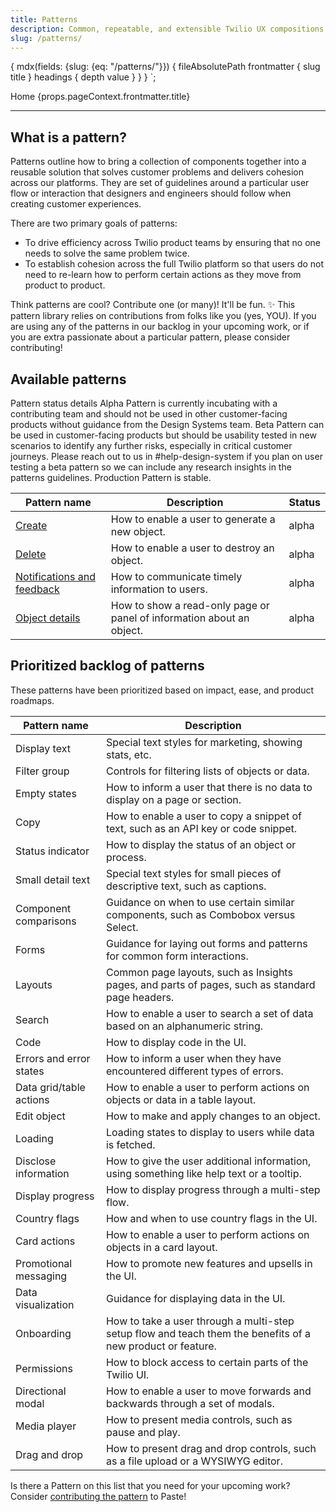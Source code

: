 ```yaml
---
title: Patterns
description: Common, repeatable, and extensible Twilio UX compositions that you can use to solve product and UI problems.
slug: /patterns/
---
```



  {
    mdx(fields: {slug: {eq: "/patterns/"}}) {
      fileAbsolutePath
      frontmatter {
        slug
        title
      }
      headings {
        depth
        value
      }
    }
  }
`;

<content>

  <Breadcrumb>
    <BreadcrumbItem to="/">Home</BreadcrumbItem>
  </Breadcrumb>
  <Heading as="h1" variant="heading10">{props.pageContext.frontmatter.title}</Heading>

</content>

---

<contentwrapper>

<content>

## What is a pattern?

Patterns outline how to bring a collection of components together into a reusable solution that solves customer problems and delivers cohesion across our platforms. They are set of guidelines around a particular user flow or interaction that designers and engineers should follow when creating customer experiences.

There are two primary goals of patterns:
- To drive efficiency across Twilio product teams by ensuring that no one needs to solve the same problem twice.
- To establish cohesion across the full Twilio platform so that users do not need to re-learn how to perform certain actions as they move from product to product.

<Callout variant="info">
  <CalloutTitle>
    Think patterns are cool? Contribute one (or many)! It'll be fun. ✨
  </CalloutTitle>
  <CalloutText>
    This pattern library relies on contributions from folks like you (yes, YOU). If you
    are using any of the patterns in our backlog in your upcoming work, or if you are
    extra passionate about a particular pattern, please consider <Anchor href="/patterns/contribute">contributing</Anchor>!
  </CalloutText>
</Callout>

<Separator orientation="horizontal" verticalSpacing="space100" />

## Available patterns

<Box marginBottom="space60">
<Card>
  <Heading as="h4" variant="heading40">
    Pattern status details
  </Heading>
  <Heading as="h5" variant="heading50">
    Alpha
  </Heading>
  <Text as="p" marginBottom="space50">
    Pattern is currently incubating with a contributing team and should not be used in other customer-facing products without guidance from the Design Systems team.
  </Text>
  <Heading as="h5" variant="heading50">
    Beta
  </Heading>
  <Text as="p" marginBottom="space30">
    Pattern can be used in customer-facing products but should be usability tested in new scenarios to identify any further risks, especially in critical customer journeys.
  </Text>
  <Text as="p" marginBottom="space50" fontStyle="italic">
    Please reach out to us in #help-design-system if you plan on user testing a beta pattern so we can include any research insights in the patterns guidelines.
  </Text>
  <Heading as="h5" variant="heading50">
    Production
  </Heading>
  <Text as="p">
    Pattern is stable.
  </Text>
</Card>
</Box>

| Pattern name                                           | Description | Status |
|--------------------------------------------------------|-------------|--------|
| [Create](/patterns/create)                             | How to enable a user to generate a new object. | alpha |
| [Delete](/patterns/delete)                             | How to enable a user to destroy an object. | alpha |
| [Notifications and feedback](/patterns/notifications)  | How to communicate timely information to users. | alpha |
| [Object details](/patterns/object-details)             | How to show a read-only page or panel of information about an object. | alpha |

<Separator orientation="horizontal" verticalSpacing="space100" />

## Prioritized backlog of patterns

These patterns have been prioritized based on impact, ease, and product roadmaps.

| Pattern name              | Description |
|---------------------------|-------------|
| Display text              | Special text styles for marketing, showing stats, etc. |
| Filter group              | Controls for filtering lists of objects or data. |
| Empty states              | How to inform a user that there is no data to display on a page or section. |
| Copy                      | How to enable a user to copy a snippet of text, such as an API key or code snippet. |
| Status indicator          | How to display the status of an object or process. |
| Small detail text         | Special text styles for small pieces of descriptive text, such as captions. |
| Component comparisons     | Guidance on when to use certain similar components, such as Combobox versus Select. |
| Forms                     | Guidance for laying out forms and patterns for common form interactions. |
| Layouts                   | Common page layouts, such as Insights pages, and parts of pages, such as standard page headers. |
| Search                    | How to enable a user to search a set of data based on an alphanumeric string. |
| Code                      | How to display code in the UI. |
| Errors and error states   | How to inform a user when they have encountered different types of errors. |
| Data grid/table actions   | How to enable a user to perform actions on objects or data in a table layout. |
| Edit object               | How to make and apply changes to an object. |
| Loading                   | Loading states to display to users while data is fetched. |
| Disclose information      | How to give the user additional information, using something like help text or a tooltip. |
| Display progress          | How to display progress through a multi-step flow. |
| Country flags             | How and when to use country flags in the UI. |
| Card actions              | How to enable a user to perform actions on objects in a card layout. |
| Promotional messaging     | How to promote new features and upsells in the UI. |
| Data visualization        | Guidance for displaying data in the UI. |
| Onboarding                | How to take a user through a multi-step setup flow and teach them the benefits of a new product or feature. |
| Permissions               | How to block access to certain parts of the Twilio UI. |
| Directional modal         | How to enable a user to move forwards and backwards through a set of modals. |
| Media player              | How to present media controls, such as pause and play. |
| Drag and drop             | How to present drag and drop controls, such as a file upload or a WYSIWYG editor. |

Is there a Pattern on this list that you need for your upcoming work? Consider [contributing the pattern](patterns/contribute) to Paste!

</content>

</contentwrapper>
